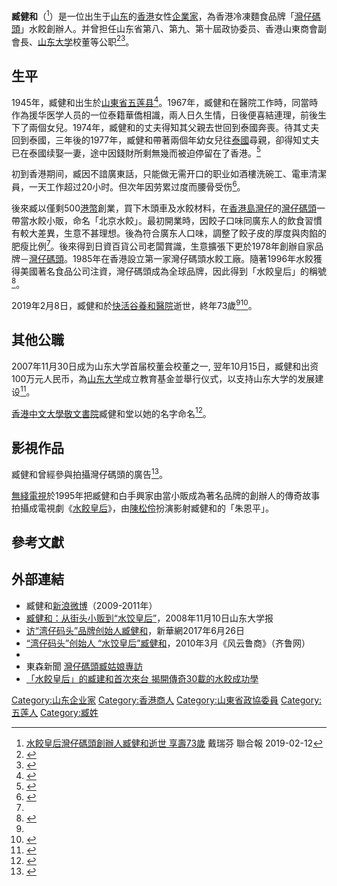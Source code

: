 {{Infobox person
| 姓名 = 臧健和
| 別名 = 臧姑娘、水餃皇后
| 類型 = 企業家
| image = 
| 圖片簡介 = 
| 英文名 = Chong Kin Wo<ref name="resume">{{cite web|title=HKWPEA Members|url=http://www.hkwpea.org/member.htm|publisher=香港女工商及专业人员联会|accessdate=2019-02-11|archive-date=2019-02-12|archive-url=https://web.archive.org/web/20190212012004/http://www.hkwpea.org/member.htm|dead-url=no}}</ref>
| 出生日期 = 1945年
| 逝世日期 = {{death date and age|2019|02|08|1945}}
| 出生地點 = {{ROC}}[[山東省_(中華民國)|山東省]][[五莲县|五莲县]]
| 逝世地點 = {{HKG}}[[灣仔區|灣仔區]][[快活谷|快活谷]][[養和醫院|養和醫院]]
| 死因 = 
| 國籍 = {{CNHK}}
| 配偶 = （已離婚）
| 子女 = 2女
| 宗教信仰 = 
| 職業 = 香港灣仔碼頭北京水餃董事及顧問<ref name="resume"/>
| 語言 = [[中華民國國語文|國語]]、廣東語
| 教育程度 =
| 經歷 = *醫院護士
*餐廳洗碗工
*香港賣水餃小攤販
*香港灣仔碼頭水餃創辦人（1978年-2019年）
| 網站 = 
| 獎項 = *1999年 香港第一屆傑出專業女性及女企業家獎
*2000年 第四屆世界傑出專業女企業家大獎
*2001年、2003年 中國大陸百名優秀企業家
*2004年 中國大陸中國工業金獎
*2004年 中國大陸公益獎
*2006年 世界傑出華人獎<ref>{{Cite web|title=世界傑出華人獎、世界華商投資基金會及世界華商報官方網站，提供簡介資料、理事委員會資料、慈善活動及媒體報導等。|url=http://www.wcbfund.com/woca_listing.php|work=www.wcbfund.com|accessdate=2019-02-11|archive-date=2020-06-26|archive-url=https://web.archive.org/web/20200626130714/http://www.wcbfund.com/woca_listing.php|dead-url=no}}</ref>
}}

'''臧健和'''（{{bd|1945年||2019年|2月8日|catIdx=Chong}}<ref>[https://udn.com/news/story/7332/3638872 水餃皇后灣仔碼頭創辦人臧健和逝世 享壽73歲] {{Wayback|url=https://udn.com/news/story/7332/3638872 |date=20190213011546 }}戴瑞芬 聯合報 2019-02-12</ref>）是一位出生于[[山东|山东]]的[[香港|香港]]女性[[企業家|企業家]]，為香港冷凍麵食品牌「[[灣仔碼頭_(品牌)|灣仔碼頭]]」水餃創辦人。并曾担任山东省第八、第九、第十屆政协委员、香港山東商會副會長、[[山东大学|山东大学]]校董等公职<ref>{{cite news|title=山东省侨办举办“香港水饺皇后臧建和创业史展”|url=http://news.sina.com.cn/o/2009-10-30/143616527514s.shtml|publisher=新浪网|date=2009-10-30|accessdate=2019-02-11|archive-date=2019-09-01|archive-url=https://web.archive.org/web/20190901204223/http://news.sina.com.cn/o/2009-10-30/143616527514s.shtml|dead-url=no}}</ref><ref>{{cite news|title=徐显明访问香港推动与香港各界的交流合作|url=http://www.view.sdu.edu.cn/info/1003/3565.htm|publisher=山东大学|date=2012-07-03|accessdate=2019-02-11|archive-date=2019-02-12|archive-url=https://web.archive.org/web/20190212011220/http://www.view.sdu.edu.cn/info/1003/3565.htm|dead-url=no}}</ref>。

==生平==
1945年，臧健和出生於[[山東省_(中華民國)|山東省]][[五莲县|五莲县]]<ref>{{cite web |author1=愛青島 |title=臧健和——从青岛走出去的“水饺皇后” |url=http://news.qtv.com.cn/system/2017/06/28/014404890.shtml |accessdate=2019-02-12 |archive-date=2019-02-12 |archive-url=https://web.archive.org/web/20190212011043/http://news.qtv.com.cn/system/2017/06/28/014404890.shtml |dead-url=no }}</ref>。1967年，臧健和在醫院工作時，同當時作為援华医学人员的一位泰籍華僑相識，兩人日久生情，日後便喜結連理，前後生下了兩個女兒。1974年，臧健和的丈夫得知其父親去世回到泰國奔喪。待其丈夫回到泰國，三年後的1977年，臧健和帶著兩個年幼女兒往[[泰國|泰國]]尋親，卻得知丈夫已在泰國续娶一妻，途中因錢財所剩無幾而被迫停留在了香港。<ref>{{cite web |author1=央視網 |title=第一碗水饺 (6月11日)  “水饺皇后” 臧健和的故事 |url=http://www.cctv.com/lm/235/64/85924.html |accessdate=2019-02-12 |archive-date=2019-09-03 |archive-url=https://web.archive.org/web/20190903220105/http://www.cctv.com/lm/235/64/85924.html |dead-url=no }}</ref>

初到香港期间，臧因不諳廣東話，只能做无需开口的职业如酒樓洗碗工、電車清潔員，一天工作超过20小时。但次年因劳累过度而腰骨受伤<ref name="bio">{{cite news|title=灣仔碼頭「水餃皇后」臧健和逝世　曾日做20小時糖尿病纏身40年|url=https://topick.hket.com/article/2269191|publisher=香港经济日报|date=2019-02-11|accessdate=2019-02-11|archive-date=2019-02-12|archive-url=https://web.archive.org/web/20190212070540/https://topick.hket.com/article/2269191|dead-url=no}}</ref>。

後來臧以僅剩500[[港幣|港幣]]創業，買下木頭車及水餃材料，在[[香港島|香港島]][[灣仔|灣仔]]的[[灣仔碼頭|灣仔碼頭]]一帶當水餃小販，命名「北京水餃」。最初開業時，因餃子口味同廣东人的飲食習慣有較大差異，生意不甚理想。後為符合廣东人口味，調整了餃子皮的厚度與肉餡的肥瘦比例<ref name="bio"/>。後來得到日資百貨公司老闆賞識，生意擴張下更於1978年創辦自家品牌－[[灣仔碼頭_(品牌)|灣仔碼頭]]。1985年在香港設立第一家灣仔碼頭水餃工廠。隨著1996年水餃獲得美國著名食品公司注資，灣仔碼頭成為全球品牌，因此得到「水餃皇后」的稱號<ref>{{Cite web|title=灣仔碼頭「水餃皇后」臧健和逝世 終年73歲|url=https://hk.news.appledaily.com/local/realtime/article/20190211/59247993|work=Apple Daily 蘋果日報|accessdate=2019-02-11|archive-date=2019-02-12|archive-url=https://web.archive.org/web/20190212011620/https://hk.news.appledaily.com/local/realtime/article/20190211/59247993|dead-url=no}}</ref>。

2019年2月8日，臧健和於[[快活谷|快活谷]][[養和醫院|養和醫院]]逝世，終年73歲<ref name="bio"/><ref>{{cite news|title=灣仔碼頭水餃創辦人「水餃皇后」臧健和逝世　終年73歲|url=https://hk.on.cc/hk/bkn/cnt/news/20190211/bkn-20190211213006284-0211_00822_001.html|publisher=東網|date=2019-02-11|accessdate=2019-02-11|archive-date=2019-09-01|archive-url=https://web.archive.org/web/20190901232336/https://hk.on.cc/hk/bkn/cnt/news/20190211/bkn-20190211213006284-0211_00822_001.html|dead-url=no}}</ref>。

== 其他公職 ==
2007年11月30日成为山东大学首届校董会校董之一, 翌年10月15日，臧健和出资100万元人民币，為[[山东大学|山东大学]]成立教育基金並舉行仪式，以支持山东大学的发展建设<ref>{{cite news|title=山东大学举行“臧健和教育基金”成立仪式|url=http://www.view.sdu.edu.cn/info/1003/7201.htm|publisher=山东大学|date=2008-10-15|accessdate=2019-02-11|archive-date=2019-02-12|archive-url=https://web.archive.org/web/20190212011244/http://www.view.sdu.edu.cn/info/1003/7201.htm|dead-url=no}}</ref>。

[[香港中文大學|香港中文大學]][[敬文書院|敬文書院]]臧健和堂以她的名字命名{{r|bio}}<ref>{{cite web|title=臧健和堂命名典禮|url=http://www.cuhk.edu.hk/chinese/whats-on/focus/nsl517-chong-kin-wo-hall.html|publisher=香港中文大学|date=2018-05|access-date=2019-02-11|archive-date=2019-09-05|archive-url=https://web.archive.org/web/20190905062800/http://www.cuhk.edu.hk/chinese/whats-on/focus/nsl517-chong-kin-wo-hall.html|dead-url=no}}</ref>。

==影視作品==
臧健和曾經參與拍攝灣仔碼頭的廣告<ref>{{Cite web|title=灣仔碼頭水餃創辦人「水餃皇后」臧健和逝世 終年73歲|url=https://www.hk01.com/社會新聞/293612/灣仔碼頭水餃創辦人-水餃皇后-臧健和逝世-終年73歲|work=香港01|date=2019-02-11|accessdate=2019-02-11|language=zh-HK|last=陳淑霞}}</ref>。

[[無綫電視|無綫電視]]於1995年把臧健和白手興家由當小販成為著名品牌的創辦人的傳奇故事拍攝成電視劇《[[水餃皇后|水餃皇后]]》，由[[陳松伶|陳松伶]]扮演影射臧健和的「朱恩平」。

== 參考文獻 ==
<references />
==外部連結==
* 臧健和[https://www.weibo.com/zangguniang 新浪微博]{{Wayback|url=https://www.weibo.com/zangguniang |date=20181210075952 }}（2009-2011年）
* [http://www.view.sdu.edu.cn/info/1011/38673.htm 臧健和：从街头小贩到“水饺皇后”]{{Wayback|url=http://www.view.sdu.edu.cn/info/1011/38673.htm |date=20190905132923 }}，2008年11月10日山东大学报
* [http://www.xinhuanet.com//2017-06/26/c_1121213018.htm 访“湾仔码头”品牌创始人臧健和]{{Wayback|url=http://www.xinhuanet.com//2017-06/26/c_1121213018.htm |date=20190827021111 }}，新華網2017年6月26日
* [http://www.iqilu.com/html/gonggong/fengyunlushang/pic/2010/0316/200527.html “湾仔码头”创始人 “水饺皇后”臧健和]{{Wayback|url=http://www.iqilu.com/html/gonggong/fengyunlushang/pic/2010/0316/200527.html |date=20200202220005 }}，2010年3月《风云鲁商》（齐鲁网）
* {{cite web|title=Tips on Garnering Success from Failure|url=https://globewomen.org/globalsummit/wp-content/uploads/2017/02/tips-on-garnering-success-from-failure.pdf|author=Chong Kin Wo|publisher=GlobeWomen|access-date=2019-02-11|archive-date=2019-02-12|archive-url=https://web.archive.org/web/20190212012049/https://globewomen.org/globalsummit/wp-content/uploads/2017/02/tips-on-garnering-success-from-failure.pdf|dead-url=no}}
* 東森新聞 [https://www.youtube.com/watch?v=OY3LKxX3OAo 灣仔碼頭臧姑娘專訪]
* [https://www.youtube.com/watch?v=DWjU9L7RIDI 「水餃皇后」的臧建和首次來台 揭開傳奇30載的水餃成功學]

{{DEFAULTSORT:Z}}
[[Category:山东企业家|Category:山东企业家]]
[[Category:香港商人|Category:香港商人]]
[[Category:山東省政協委員|Category:山東省政協委員]]
[[Category:五莲人|Category:五莲人]]
[[Category:臧姓|Category:臧姓]]